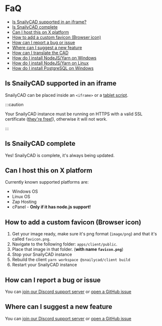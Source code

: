 # FaQ

- [Is SnailyCAD supported in an iframe?](#is-snailycad-supported-in-an-iframe)
- [Is SnailyCAD complete](#is-snailycad-complete)
- [Can I host this on X platform](#can-i-host-this-on-x-platform)
- [How to add a custom favicon (Browser icon)](#how-to-add-a-custom-favicon-browser-icon)
- [How can I report a bug or issue](#how-can-i-report-a-bug-or-issue)
- [Where can I suggest a new feature](#where-can-i-suggest-a-new-feature)
- [How can I translate the CAD](/docs/features/translating)
- [How do I install NodeJS/Yarn on Windows](/docs/guides/how-to-install-node-yarn-npm)
- [How do I install NodeJS/Yarn on Linux](/docs/guides/how-to-install-node-yarn-npm-linux)
- [How do I install PostgreSQL on Windows](/docs/guides/how-to-install-postgresql)

## Is SnailyCAD supported in an iframe

SnailyCAD can be placed inside an `<iframe>` or a [tablet script](https://github.com/Local9/basic-fivem-iframe).

:::caution

Your SnailyCAD instance must be running on HTTPS with a valid SSL certificate ([they're free!](https://letsencrypt.org/)), otherwise it will not work.

:::

## Is SnailyCAD complete

Yes! SnailyCAD is complete, it's always being updated.

## Can I host this on X platform

Currently known supported platforms are:

- Windows OS
- Linux OS
- Zap Hosting
- cPanel - **Only if it has node.js support!**

## How to add a custom favicon (Browser icon)

1. Get your image ready, make sure it's png format (`image/png`) and that it's called `favicon.png`.
2. Navigate to the following folder: `apps/client/public`.
3. Place that image in that folder. (**with name `favicon.png`**)
4. Stop your SnailyCAD instance
5. Rebuild the client `yarn workspace @snailycad/client build`
6. Restart your SnailyCAD instance

## How can I report a bug or issue

You can [join our Discord support server](https://discord.gg/eGnrPqEH7U) or [open a GitHub issue](https://github.com/SnailyCAD/snaily-cadv4/issues/new/choose)

## Where can I suggest a new feature

You can [join our Discord support server](https://discord.gg/eGnrPqEH7U) or [open a GitHub issue](https://github.com/SnailyCAD/snaily-cadv4/issues/new/choose)
